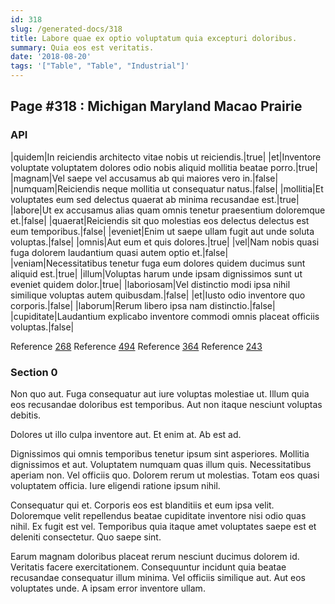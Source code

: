 ```yaml
---
id: 318
slug: /generated-docs/318
title: Labore quae ex optio voluptatum quia excepturi doloribus.
summary: Quia eos est veritatis.
date: '2018-08-20'
tags: '["Table", "Table", "Industrial"]'
---
```

## Page #318 : Michigan Maryland Macao Prairie

### API

|quidem|In reiciendis architecto vitae nobis ut reiciendis.|true|
|et|Inventore voluptate voluptatem dolores odio nobis aliquid mollitia beatae porro.|true|
|magnam|Vel saepe vel accusamus ab qui maiores vero in.|false|
|numquam|Reiciendis neque mollitia ut consequatur natus.|false|
|mollitia|Et voluptates eum sed delectus quaerat ab minima recusandae est.|true|
|labore|Ut ex accusamus alias quam omnis tenetur praesentium doloremque et.|false|
|quaerat|Reiciendis sit quo molestias eos delectus delectus est eum temporibus.|false|
|eveniet|Enim ut saepe ullam fugit aut unde soluta voluptas.|false|
|omnis|Aut eum et quis dolores.|true|
|vel|Nam nobis quasi fuga dolorem laudantium quasi autem optio et.|false|
|veniam|Necessitatibus tenetur fuga eum dolores quidem ducimus sunt aliquid est.|true|
|illum|Voluptas harum unde ipsam dignissimos sunt ut eveniet quidem dolor.|true|
|laboriosam|Vel distinctio modi ipsa nihil similique voluptas autem quibusdam.|false|
|et|Iusto odio inventore quo corporis.|false|
|laborum|Rerum libero ipsa nam distinctio.|false|
|cupiditate|Laudantium explicabo inventore commodi omnis placeat officiis voluptas.|false|

Reference [268](/generated-docs/268)
Reference [494](/generated-docs/494)
Reference [364](/generated-docs/364)
Reference [243](/generated-docs/243)


### Section 0
Non quo aut. Fuga consequatur aut iure voluptas molestiae ut. Illum quia eos recusandae doloribus est temporibus. Aut non itaque nesciunt voluptas debitis.
 Dolores ut illo culpa inventore aut. Et enim at. Ab est ad.
 Dignissimos qui omnis temporibus tenetur ipsum sint asperiores. Mollitia dignissimos et aut. Voluptatem numquam quas illum quis. Necessitatibus aperiam non.
Vel officiis quo. Dolorem rerum ut molestias. Totam eos quasi voluptatem officia. Iure eligendi ratione ipsum nihil.
 Consequatur qui et. Corporis eos est blanditiis et eum ipsa velit. Doloremque velit repellendus beatae cupiditate inventore nisi odio quas nihil. Ex fugit est vel. Temporibus quia itaque amet voluptates saepe est et deleniti consectetur. Quo saepe sint.
 Earum magnam doloribus placeat rerum nesciunt ducimus dolorem id. Veritatis facere exercitationem. Consequuntur incidunt quia beatae recusandae consequatur illum minima. Vel officiis similique aut. Aut eos voluptates unde. A ipsam error inventore ullam.

